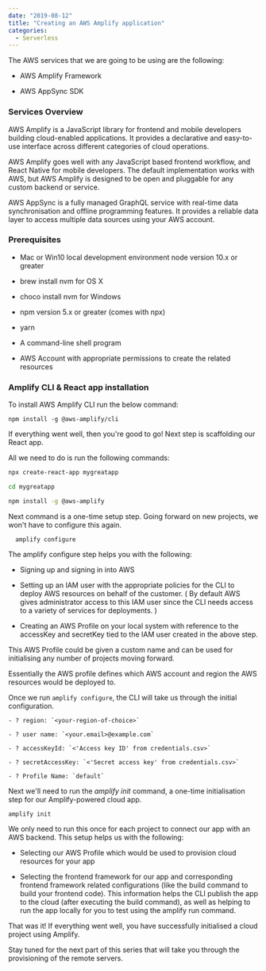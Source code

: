---
date: "2019-08-12"
title: "Creating an AWS Amplify application"
categories:
  - Serverless
---

The AWS services that we are going to be using are the following:

 - AWS Amplify Framework

 - AWS AppSync SDK

### Services Overview

AWS Amplify is a JavaScript library for frontend and mobile developers building cloud-enabled applications. It provides a declarative and easy-to-use interface across different categories of cloud operations. 

AWS Amplify goes well with any JavaScript based frontend workflow, and React Native for mobile developers. The default implementation works with AWS, but AWS Amplify is designed to be open and pluggable for any custom backend or service.

AWS AppSync is a fully managed GraphQL service with real-time data synchronisation and offline programming features.  It provides a reliable data layer to access multiple data sources using your AWS account. 

### Prerequisites

- Mac or Win10 local development environment node version 10.x or greater

- brew install nvm for OS X

- choco install nvm for Windows

- npm version 5.x or greater (comes with npx)

- yarn

- A command-line shell program

- AWS Account with appropriate permissions to create the related resources

### Amplify CLI &amp; React app installation

To install AWS Amplify CLI run the below command:

```shell
npm install -g @aws-amplify/cli
```
If everything went well, then you're good to go! Next step is scaffolding our React app.

All we need to do is run the following commands:

```bash
npx create-react-app mygreatapp

cd mygreatapp

npm install -g @aws-amplify

```
Next command is a one-time setup step.
Going forward on new projects, we won't have to configure this again. 

```shell
  amplify configure
```

The amplify configure step helps you with the following:

- Signing up and signing in into AWS

- Setting up an IAM user with the appropriate policies for the CLI to deploy AWS resources on behalf of the customer. ( By default AWS gives administrator access to this IAM user since the CLI needs access to a variety of services for deployments. )

- Creating an AWS Profile on your local system with reference to the accessKey and secretKey tied to the IAM user created in the above step. 

This AWS Profile could be given a custom name and can be used for initialising any number of projects moving forward. 

Essentially the AWS profile defines which AWS account and region the AWS resources would be deployed to.

Once we run `amplify configure`, the CLI will take us through the initial configuration.

```shell
- ? region: `<your-region-of-choice>`

- ? user name: `<your.email>@example.com`

- ? accessKeyId: `<'Access key ID' from credentials.csv>`

- ? secretAccessKey: `<'Secret access key' from credentials.csv>`
  
- ? Profile Name: `default` 
```

Next we'll need to run the *amplify init* command, a one-time initialisation step for our Amplify-powered cloud app.

```shell
amplify init
```

We only need to run this once for each project to connect our app with an AWS backend. 
This setup helps us with the following:

- Selecting our AWS Profile which would be used to provision cloud resources for your app

- Selecting the frontend framework for our app and corresponding frontend framework related configurations (like the build command to build your frontend code). This information helps the CLI publish the app to the cloud (after executing the build command), as well as helping to run the app locally for you to test using the amplify run command.

That was it! If everything went well, you have successfully
initialised a cloud project using Amplify. 

Stay tuned for the next part of this series that will take you through the provisioning of the remote servers.
